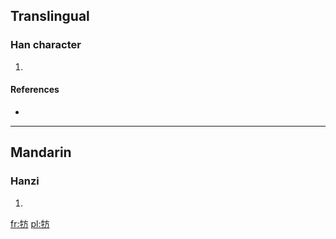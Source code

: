 ==Translingual==

===Han character===
{{Han char|rn=93|rad=牛|as=04|sn=8|four=|canj=竹手卜竹尸 (HQYHS)}}

# {{defn|Han|sort=牛04}}

====References====
* {{Han ref|kx=0698.050|dkj=19939|dj=1110.040|hdz=31806.030|uh=7265|ud=29285}}

----

==Mandarin==

===Hanzi===
{{cmn-hanzi|pin=[[fāng]] ([[fang1]]), [[lí]] ([[li2]])|wg=fang<sup>1</sup>, li<sup>2</sup>}}

# {{defn|Mandarin|sort=牛04}}

[[fr:牥]]
[[pl:牥]]